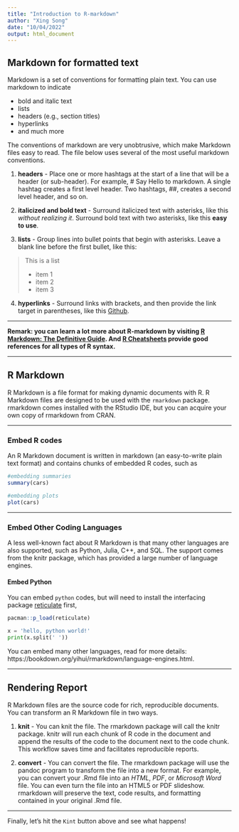 ```yaml
---
title: "Introduction to R-markdown"
author: "Xing Song"
date: "10/04/2022"
output: html_document
---
```


## Markdown for formatted text
Markdown is a set of conventions for formatting plain text. You can use markdown to indicate

- bold and italic text
- lists
- headers (e.g., section titles)
- hyperlinks
- and much more 

The conventions of markdown are very unobtrusive, which make Markdown files easy to read. The file below uses several of the most useful markdown conventions.

1. **headers** - Place one or more hashtags at the start of a line that will be a header (or sub-header). For example, # Say Hello to markdown. A single hashtag creates a first level header. Two hashtags, ##, creates a second level header, and so on.

2. **italicized and bold text** - Surround italicized text with asterisks, like this *without realizing it*. Surround bold text with two asterisks, like this **easy to use**.

3. **lists** - Group lines into bullet points that begin with asterisks. Leave a blank line before the first bullet, like this: 

>This is a list
>
 * item 1
 * item 2
 * item 3
>

4. **hyperlinks** - Surround links with brackets, and then provide the link target in parentheses, like this [Github](www.github.com).

*********************************

**Remark: you can learn a lot more about R-markdown by visiting [R Markdown: The Definitive Guide](https://bookdown.org/yihui/rmarkdown/). And [R Cheatsheets](https://rstudio.com/resources/cheatsheets/) provide good references for all types of R syntax.** 

*****************************

## R Markdown

R Markdown is a file format for making dynamic documents with R. R Markdown files are designed to be used with the `rmarkdown` package. rmarkdown comes installed with the RStudio IDE, but you can acquire your own copy of rmarkdown from CRAN. 

*****************************

### Embed R codes 
An R Markdown document is written in markdown (an easy-to-write plain text format) and contains chunks of embedded R codes, such as

```r
#embedding summaries
summary(cars)
```

```r
#embedding plots
plot(cars)
```

*****************************

### Embed Other Coding Languages
A less well-known fact about R Markdown is that many other languages are also supported, such as Python, Julia, C++, and SQL. The support comes from the knitr package, which has provided a large number of language engines. 

#### Embed Python
You can embed `python` codes, but will need to install the interfacing package [reticulate](https://rstudio.github.io/reticulate/) first,

```r
pacman::p_load(reticulate)
```

```python
x = 'hello, python world!'
print(x.split(' '))
```

You can embed many other languages, read for more details: https://bookdown.org/yihui/rmarkdown/language-engines.html. 


*****************************

## Rendering Report

R Markdown files are the source code for rich, reproducible documents. You can transform an R Markdown file in two ways.

1. **knit** - You can knit the file. The rmarkdown package will call the knitr package. knitr will run each chunk of R code in the document and append the results of the code to the document next to the code chunk. This workflow saves time and facilitates reproducible reports.

2. **convert** - You can convert the file. The rmarkdown package will use the pandoc program to transform the file into a new format. For example, you can convert your .Rmd file into an *HTML*, *PDF*, or *Microsoft Word* file. You can even turn the file into an HTML5 or PDF slideshow. rmarkdown will preserve the text, code results, and formatting contained in your original .Rmd file.

**************************
Finally, let's hit the `Kint` button above and see what happens!
